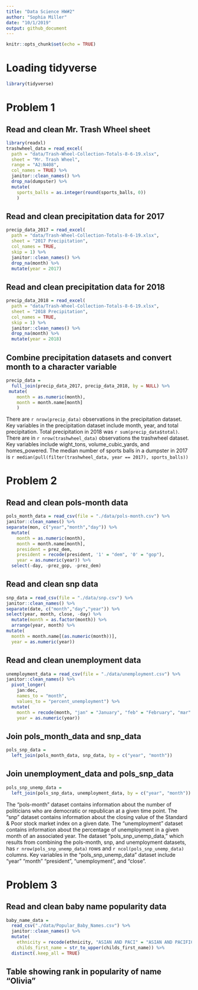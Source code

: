```yaml
---
title: "Data Science HW#2"
author: "Sophia Miller"
date: "10/1/2019"
output: github_document
---
```


```r
knitr::opts_chunk$set(echo = TRUE)
```

# Loading tidyverse
```r
library(tidyverse)
```

# Problem 1
## Read and clean Mr. Trash Wheel sheet

```r
library(readxl)
trashwheel_data = read_excel(
  path = "data/Trash-Wheel-Collection-Totals-8-6-19.xlsx",
  sheet = "Mr. Trash Wheel",
  range = "A2:N408",
  col_names = TRUE) %>%
  janitor::clean_names() %>%
  drop_na(dumpster) %>%
  mutate(
    sports_balls = as.integer(round(sports_balls, 0))
    )
``` 

## Read and clean precipitation data for 2017

```r
precip_data_2017 = read_excel(
  path = "data/Trash-Wheel-Collection-Totals-8-6-19.xlsx",
  sheet = "2017 Precipitation",
  col_names = TRUE,
  skip = 1) %>%
  janitor::clean_names() %>%
  drop_na(month) %>%
  mutate(year = 2017)
```

## Read and clean precipitation data for 2018

```r
precip_data_2018 = read_excel(
  path = "data/Trash-Wheel-Collection-Totals-8-6-19.xlsx",
  sheet = "2018 Precipitation",
  col_names = TRUE,
  skip = 1) %>%
  janitor::clean_names() %>%
  drop_na(month) %>%
  mutate(year = 2018)
```

## Combine precipitation datasets and convert month to a character variable

```r
precip_data = 
  full_join(precip_data_2017, precip_data_2018, by = NULL) %>%
 mutate(
    month = as.numeric(month),
    month = month.name[month]
    )
```

There are `r nrow(precip_data)` observations in the precipitation dataset. Key variables in the precipitation dataset include month, year, and total precipitation. Total precipitation in 2018 was `r sum(precip_data$total)`. There are in `r nrow(trashwheel_data)` observations the trashwheel dataset. Key variables include wight_tons, volume_cubic_yards, and homes_powered. The median number of sports balls in a dumpster in 2017 is `r median(pull(filter(trashwheel_data, year == 2017), sports_balls))`

# Problem 2

## Read and clean pols-month data

```r
pols_month_data = read_csv(file = "./data/pols-month.csv") %>%
janitor::clean_names() %>%
separate(mon, c("year","month","day")) %>%
  mutate(
    month = as.numeric(month),
    month = month.name[month],
    president = prez_dem,
    president = recode(president, '1' = "dem", '0' = "gop"),
    year = as.numeric(year)) %>%
  select(-day, -prez_gop, -prez_dem)
```
## Read and clean snp data

```r
snp_data = read_csv(file = "./data/snp.csv") %>%
janitor::clean_names() %>%
separate(date, c("month","day","year")) %>%
select(year, month, close, -day) %>%
  mutate(month = as.factor(month)) %>%
  arrange(year, month) %>%
mutate(
  month = month.name[(as.numeric(month))],
  year = as.numeric(year))
```

## Read and clean unemployment data

```r
unemployment_data = read_csv(file = "./data/unemployment.csv") %>%
janitor::clean_names() %>%
  pivot_longer(
    jan:dec,
    names_to = "month",
    values_to = "percent_unemployment") %>%
  mutate(
    month = recode(month, "jan" = "January", "feb" = "February", "mar" = "March", "apr" = "April", "may" = "May", "jun" = "June", "jul" = "July", "aug" = "August", "sep" = "September", "oct" = "October", "nov" = "November", "dec" = "December"),
    year = as.numeric(year))
```
## Join pols_month_data and snp_data

```r
pols_snp_data = 
  left_join(pols_month_data, snp_data, by = c("year", "month"))
```

## Join unemployment_data and pols_snp_data

```r
pols_snp_unemp_data = 
  left_join(pols_snp_data, unemployment_data, by = c("year", "month"))
```

The "pols-month" dataset contains information about the number of politicians who are democratic or republican at a given time point. The "snp" dataset contains information about the closing value of the Standard & Poor stock market index on a given date. The "unemployment" dataset contains information about the percentage of unemployment in a given month of an associated year. The dataset "pols_snp_unemp_data," which results from combining the pols-month, snp, and unemployment datasets, has `r nrow(pols_snp_unemp_data)` rows and `r ncol(pols_snp_unemp_data)` columns. Key variables in the "pols_snp_unemp_data" dataset include "year" "month" "president", "unemployment", and "close". 


# Problem 3

## Read and clean baby name popularity data

```r
baby_name_data = 
  read_csv("./data/Popular_Baby_Names.csv") %>%
  janitor::clean_names() %>%
  mutate(
    ethnicity = recode(ethnicity, "ASIAN AND PACI" = "ASIAN AND PACIFIC ISLANDER"),
    childs_first_name = str_to_upper(childs_first_name)) %>%
  distinct(.keep_all = TRUE)
```
## Table showing rank in popularity of name "Olivia"
```r

```

